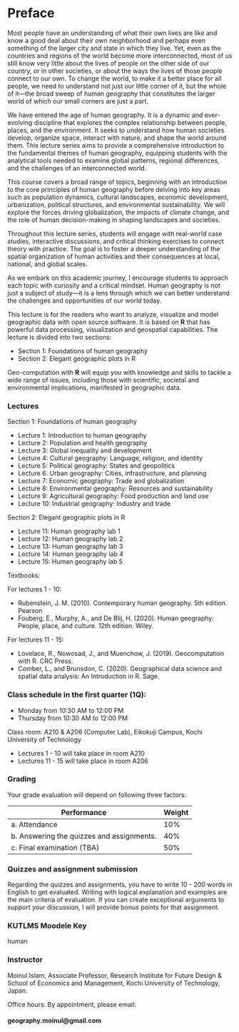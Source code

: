 # Preface {.unnumbered}

Most people have an understanding of what their own lives are like and know a good deal about their own neighborhood and perhaps even something of the larger city and state in which they live. Yet, even as the countries and regions of the world become more interconnected, most of us still know very little about the lives of people on the other side of our country, or in other societies, or about the ways the lives of those people connect to our own. To change the world, to make it a better place for all people, we need to understand not just our little corner of it, but the whole of it—the broad sweep of human geography that constitutes the larger world of which our small corners are just a part.

We have entered the age of human geography. It is a dynamic and ever-evolving discipline that explores the complex relationship between people, places, and the environment. It seeks to understand how human societies develop, organize space, interact with nature, and shape the world around them. This lecture series aims to provide a comprehensive introduction to the fundamental themes of human geography, equipping students with the analytical tools needed to examine global patterns, regional differences, and the challenges of an interconnected world.

This course covers a broad range of topics, beginning with an introduction to the core principles of human geography before delving into key areas such as population dynamics, cultural landscapes, economic development, urbanization, political structures, and environmental sustainability. We will explore the forces driving globalization, the impacts of climate change, and the role of human decision-making in shaping landscapes and societies.

Throughout this lecture series, students will engage with real-world case studies, interactive discussions, and critical thinking exercises to connect theory with practice. The goal is to foster a deeper understanding of the spatial organization of human activities and their consequences at local, national, and global scales.

As we embark on this academic journey, I encourage students to approach each topic with curiosity and a critical mindset. Human geography is not just a subject of study—it is a lens through which we can better understand the challenges and opportunities of our world today.

This lecture is for the readers who want to analyze, visualize and model geographic data with open source software. It is based on **R** that has powerful data processing, visualization and geospatial capabilities. The lecture is divided into two sections:

-   Section 1: Foundations of human geography
-   Section 2: Elegant geographic plots in R

Geo-computation with **R** will equip you with knowledge and skills to tackle a wide range of issues, including those with scientific, societal and environmental implications, manifested in geographic data.

### Lectures

Section 1: Foundations of human geography

-   Lecture 1: Introduction to human geography
-   Lecture 2: Population and health geography
-   Lecture 3: Global inequality and development
-   Lecture 4: Cultural geography: Language, religion, and identity
-   Lecture 5: Political geography: States and geopolitics
-   Lecture 6: Urban geography: Cities, infrastructure, and planning
-   Lecture 7: Economic geography: Trade and globalization
-   Lecture 8: Environmental geography: Resources and sustainability
-   Lecture 9: Agricultural geography: Food production and land use
-   Lecture 10: Industrial geography: Industry and trade

Section 2: Elegant geographic plots in R

-   Lecture 11: Human geography lab 1
-   Lecture 12: Human geography lab 2
-   Lecture 13: Human geography lab 3
-   Lecture 14: Human geography lab 4
-   Lecture 15: Human geography lab 5

Textbooks:

For lectures 1 - 10:

-   Rubenstein, J. M. (2010). Contemporary human geography. 5th edition. Pearson
-   Fouberg, E., Murphy, A., and De Blij, H. (2020). Human geography: People, place, and culture. 12th edition. Wiley.

For lectures 11 - 15:

-   Lovelace, R., Nowosad, J., and Muenchow, J. (2019). Geocomputation with R. CRC Press.
-   Comber, L., and Brunsdon, C. (2020). Geographical data science and spatial data analysis: An Introduction in R. Sage.

### Class schedule in the first quarter (1Q):

-   Monday from 10:30 AM to 12:00 PM
-   Thursday from 10:30 AM to 12:00 PM

Class room: A210 & A206 (Computer Lab), Eikokuji Campus, Kochi University of Technology

-   Lectures 1 - 10 will take place in room A210
-   Lectures 11 - 15 will take place in room A206

### Grading

Your grade evaluation will depend on following three factors:

| Performance                                | Weight |
|--------------------------------------------|--------|
| a\. Attendance                             | 10%    |
| b\. Answering the quizzes and assignments. | 40%    |
| c\. Final examination (TBA)                | 50%    |

### Quizzes and assignment submission

Regarding the quizzes and assignments, you have to write 10 - 200 words in English to get evaluated. Writing with logical explanation and examples are the main criteria of evaluation. If you can create exceptional arguments to support your discussion, I will provide bonus points for that assignment.

### KUTLMS Moodele Key

human

### Instructor

Moinul Islam, Associate Professor, Research Institute for Future Design & School of Economics and Management, Kochi University of Technology, Japan.

Office hours: By appointment, please email:

#### geography.moinul\@gmail.com
